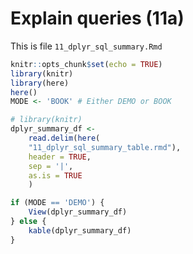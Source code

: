 # Explain queries (11a)

This is file `11_dplyr_sql_summary.Rmd`
```r
knitr::opts_chunk$set(echo = TRUE)
library(knitr)
library(here)
here()
MODE <- 'BOOK' # Either DEMO or BOOK
```

```r
# library(knitr)
dplyr_summary_df <-
    read.delim(here(
    "11_dplyr_sql_summary_table.rmd"),
    header = TRUE,
    sep = '|',
    as.is = TRUE
    )

if (MODE == 'DEMO') {
    View(dplyr_summary_df)
} else {
    kable(dplyr_summary_df)
}    
```

